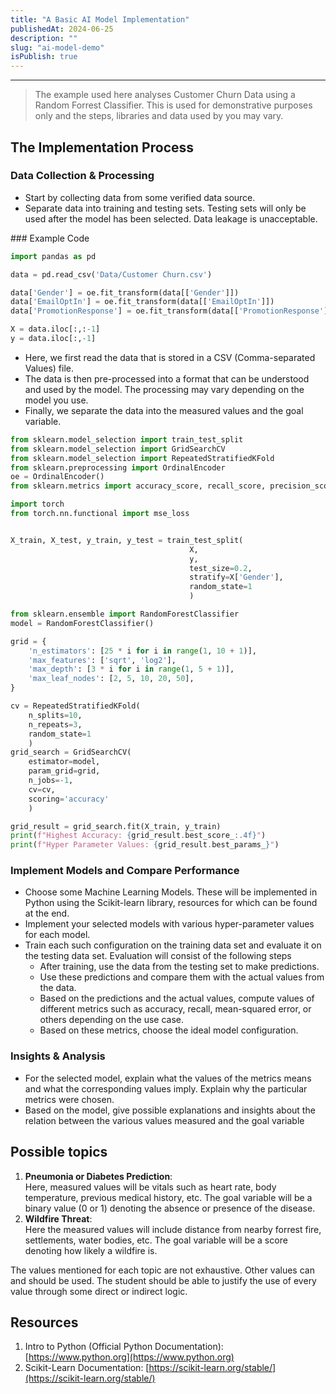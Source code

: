 ```yaml
---
title: "A Basic AI Model Implementation"
publishedAt: 2024-06-25
description: ""
slug: "ai-model-demo"
isPublish: true
---
```



---

> The example used here analyses Customer Churn Data using a Random Forrest Classifier. This is used for demonstrative purposes only and the steps, libraries and data used by you may vary.

## The Implementation Process

### Data Collection & Processing

- Start by collecting data from some verified data source.
- ⁠⁠Separate data into training and testing sets. Testing sets will only be used after the model has been selected. Data leakage is unacceptable.

<CallOutForMDX>
### Example Code

```python
import pandas as pd

data = pd.read_csv('Data/Customer Churn.csv')

data['Gender'] = oe.fit_transform(data[['Gender']])
data['EmailOptIn'] = oe.fit_transform(data[['EmailOptIn']])
data['PromotionResponse'] = oe.fit_transform(data[['PromotionResponse']])

X = data.iloc[:,:-1]
y = data.iloc[:,-1]
```
- Here, we first read the data that is stored in a CSV (Comma-separated Values) file. 
- The data is then pre-processed into a format that can be understood and used by the model. The processing may vary depending on the model you use.
- Finally, we separate the data into the measured values and the goal variable.
</CallOutForMDX>

```python
from sklearn.model_selection import train_test_split
from sklearn.model_selection import GridSearchCV
from sklearn.model_selection import RepeatedStratifiedKFold
from sklearn.preprocessing import OrdinalEncoder 
oe = OrdinalEncoder()
from sklearn.metrics import accuracy_score, recall_score, precision_score, f1_score

import torch
from torch.nn.functional import mse_loss
```

```python

X_train, X_test, y_train, y_test = train_test_split(
                                        X,
                                        y,
                                        test_size=0.2,
                                        stratify=X['Gender'],
                                        random_state=1
                                        )
```

```python
from sklearn.ensemble import RandomForestClassifier
model = RandomForestClassifier()

grid = { 
    'n_estimators': [25 * i for i in range(1, 10 + 1)], 
    'max_features': ['sqrt', 'log2'], 
    'max_depth': [3 * i for i in range(1, 5 + 1)], 
    'max_leaf_nodes': [2, 5, 10, 20, 50], 
}

cv = RepeatedStratifiedKFold(
    n_splits=10,
    n_repeats=3,
    random_state=1
    )
grid_search = GridSearchCV(
    estimator=model,
    param_grid=grid,
    n_jobs=-1,
    cv=cv,
    scoring='accuracy'
    )

grid_result = grid_search.fit(X_train, y_train)
print(f"Highest Accuracy: {grid_result.best_score_:.4f}")
print(f"Hyper Parameter Values: {grid_result.best_params_}")
```

### ⁠Implement Models and Compare Performance

- ⁠Choose some Machine Learning Models. These will be implemented in Python using the Scikit-learn library, resources for which can be found at the end.
- ⁠Implement your selected models with various hyper-parameter values for each model.
- ⁠Train each such configuration on the training data set and evaluate it on the testing data set. Evaluation will consist of the following steps
    - After training, use the data from the testing set to make predictions.
    - Use these predictions and compare them with the actual values from the data.
    - Based on the predictions and the actual values, compute values of different metrics such as accuracy, recall, mean-squared error, or others depending on the use case.
    - Based on these metrics, choose the ideal model configuration.

### Insights & Analysis

- ⁠For the selected model, explain what the values of the metrics means and what the corresponding values imply. Explain why the particular metrics were chosen.
- ⁠Based on the model, give possible explanations and insights about the relation between the various values measured and the goal variable


## Possible topics
1. **⁠Pneumonia or Diabetes Prediction**:  
	Here, measured values will be vitals such as heart rate, body temperature, previous medical history, etc. The goal variable will be a binary value (0 or 1) denoting the absence or presence of the disease.
2. **⁠Wildfire Threat**:  
	Here the measured values will include distance from nearby forrest fire, settlements, water bodies, etc. The goal variable will be a score denoting how likely a wildfire is.

The values mentioned for each topic are not exhaustive. Other values can and should be used. The student should be able to justify the use of every value through some direct or indirect logic.

## Resources

1. ⁠Intro to Python (Official Python Documentation): [https://www.python.org](https://www.python.org)
2. ⁠Scikit-Learn Documentation: [https://scikit-learn.org/stable/](https://scikit-learn.org/stable/)
